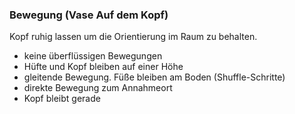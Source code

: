 ### Bewegung (Vase Auf dem Kopf)

Kopf ruhig lassen um die Orientierung im Raum zu behalten.

- keine überflüssigen Bewegungen
- Hüfte und Kopf bleiben auf einer Höhe
- gleitende Bewegung. Füße bleiben am Boden (Shuffle-Schritte)
- direkte Bewegung zum Annahmeort
- Kopf bleibt gerade
